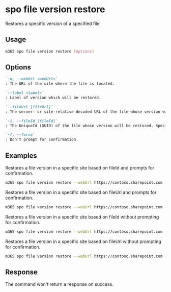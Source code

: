 
# spo file version restore

Restores a specific version of a specified file

## Usage

```sh
m365 spo file version restore [options]
```

## Options

```md definition-list
`-u, --webUrl <webUrl>`
: The URL of the site where the file is located.

`--label <label>`
: Label of version which will be restored.

`--fileUrl [fileUrl]`
: The server- or site-relative decoded URL of the file whose version will be restored. Specify either `fileUrl` or `fileId` but not both.

`-i, --fileId [fileId]`
: The UniqueId (GUID) of the file whose version will be restored. Specify either `fileUrl` or `fileId` but not both.

`-f, --force`
: Don't prompt for confirmation.
```

<Global />

## Examples

Restores a file version in a specific site based on fileId and prompts for confirmation.

```sh
m365 spo file version restore --webUrl https://contoso.sharepoint.com --label "1.0" --fileId 'b2307a39-e878-458b-bc90-03bc578531d6'
```

Restores a file version in a specific site based on fileUrl and prompts for confirmation.

```sh
m365 spo file version restore --webUrl https://contoso.sharepoint.com --label "1.0" --fileUrl '/Shared Documents/Document.docx'
```

Restores a file version in a specific site based on fileId without prompting for confirmation.

```sh
m365 spo file version restore --webUrl https://contoso.sharepoint.com --label "1.0" --fileId 'b2307a39-e878-458b-bc90-03bc578531d6' --force
```

Restores a file version in a specific site based on fileUrl without prompting for confirmation.

```sh
m365 spo file version restore --webUrl https://contoso.sharepoint.com --label "1.0" --fileUrl '/Shared Documents/Document.docx' --force
```

## Response

The command won't return a response on success.
